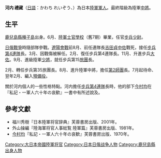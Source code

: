 '''河内 禮藏'''（[[日語|日語]]：かわち れいぞう、{{bd|1862年|10月|1927年|2月10日}}）為日本[[大日本帝國陸軍|陸軍]][[軍人|軍人]]。最終階級為陸軍[[中將|中將]]。

==生平==
[[鹿兒島縣|鹿兒島縣]][[種子島|種子島]]出身。{{和暦|1885}}6月、[[日本陸軍士官學校|陸軍士官學校]]（舊7期）畢業，任官[[步兵|步兵]][[少尉|少尉]]。

[[日俄戰爭|日俄戰爭]]時隨部隊參戰。[[遼陽會戰|遼陽會戰]]前{{和暦|1904}}8月、前任連隊長[[吉田貞|吉田貞]][[中佐|中佐]]戰死，接任[[步兵第4連隊|步兵第4連隊]]長。{{和暦|1905}}3月、因戰傷被解任。{{和暦|1906}}2月、復任步兵第4連隊長。{{和暦|1907}}11月、升進步兵[[大佐|大佐]]。{{和暦|1911}}9月、進級陸軍[[少將|少將]]，就任步兵第15[[旅|旅團]]長。

{{和暦|1915}}2月、轉任步兵第35旅團長。{{和暦|1916}}8月、進升陸軍中將，擔任[[第2師團|第2師團]]長。{{和暦|1919}}7月起待命、翌年2月、編入[[預備役|預備役]]。

關於河内個人的一些性格特點。河内擔任[[步兵第4連隊|步兵第4連隊]]長時，他的部下[[今村均|今村均]]在『私記・一軍人六十年の哀歓』一書中有所述說及。

==參考文獻==
{{refbegin}}
* 福川秀樹『日本陸軍将官辞典』芙蓉書房出版、2001年。
* 外山操編『陸海軍将官人事総覧 陸軍篇』芙蓉書房出版、1981年。
* [[今村均|今村均]]『私記・一軍人六十年の哀歓』芙蓉書房出版、1970年。
{{refend}}

{{DEFAULTSORT:Kawachi Reizo}}
[[Category:大日本帝國陸軍将官|Category:大日本帝國陸軍将官]]
[[Category:日本日俄战争人物|Category:日本日俄战争人物]]
[[Category:鹿兒島縣出身人物|Category:鹿兒島縣出身人物]]